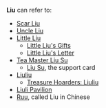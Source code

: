 {{Disambiguation}}
'''Liu''' can refer to:
* [[Scar Liu]]
* [[Uncle Liu]]
* [[Little Liu]]
** [[Little Liu's Gifts]]
** [[Little Liu's Letter]]
* [[Tea Master Liu Su]]
** [[Liu Su]], the support card
* [[Liuliu]]
** [[Treasure Hoarders: Liuliu]]
* [[Liuli Pavilion]]
* [[Ruu]], called Liu in Chinese